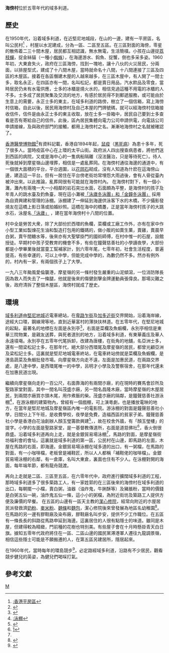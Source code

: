 {{citation style|time=2012-05-21T15:15:45+00:00}}
{{Refimprove|time=2018-10-17T16:56:33+00:00}}
'''海傍村'''位於五零年代的域多利道。

==歷史==
在1950年代，沿着域多利道，在近堅尼地城段，在山的一邊，建有一平房區，名叫公民村<ref>[[:香港平房區|:香港平房區]]</ref> ，村屋以水泥建成，分為一區、二區至五區。在三區對面的海傍，零星的散佈着二三十間木屋，居民都互相認識，無水無電，生活簡樸。小孩在山邊捉[[荔枝蟬|荔枝蟬]]，捉金絲貓（一種小[[蜘蛛|蜘蛛]]），在海邊游水、鈎魚、捉蟹，倒也多采多姿。1960年初，大東倉失火，政府在三區海傍，找到一塊地，讓十八伙的火災居民，分兩面，以排屋型式，建成了十八間木屋，當時就命名十八間，十八間連接了三區及四區的木屋區。接着在各區僭建木屋的人越來越多，在三區木屋中，有人開了一間士多，取名永正，在四區亦有一間，名叫松記，都是賣日用品，汽水飮品及零食，當時居民仍未有水電供應，士多的冰櫃是燒火水的，相信見過這種不用電的冰櫃的人不多。士多成了居民聚集及交流的地方，有感於居民得不到郵遞服務，或可能由於生意上的需要，永正士多的東主，在域多利道的路傍，樹立了一個信箱，寫上海傍村信箱，自此以後，居民用海傍村及自己本屋的門牌號碼，就可以經海傍村信箱接收信件，信件是由永正士多的東主收取，放在士多一掛箱中，居民自己要到士多查看是否有寄給自己的信件。此後，區內居民集體向電力公司申請供電，向電話公司申請接線，及與政府部門的接觸，都用上海傍村之名。漸漸地海傍村之名就被確認了。

[[香港醫學博物館|香港醫學博物館]]<ref>{{cite web |url=http://www.hkmms.org.hk/Chinese/c_main.htm |title=存档副本 |accessdate=2012-04-17 |deadurl=yes |archiveurl=https://web.archive.org/web/20120419004153/http://www.hkmms.org.hk/Chinese/c_main.htm |archivedate=2012-04-19 }}</ref>有資料記載，香港自1894年起，[[鼠疫|鼠疫]]（[[黑死病|黑死病]]）為患十多年，死了很多人。當時疫區中心在上環的太平山街。政府派人四出搜查病患者，將他們送到西區的病院，又或是海中心的一隻病船隔離（沒法醫治，只是等待死亡）。待人死後就掉到摩星嶺山邊埋葬，相信是一處亂葬岡。在海傍村通往海邊的通道中，有一個很大面積的平台，平台週圍，以[[花岡石|花岡石]]砌成，沒有人知道為什麽在這海傍山邊，建造這一平台。但有一居住在平台傍老街坊常埋怨大雨過後，會有人骨從臺內被沖出來。以此推論，亂葬岡很有可能就在海傍村內。
在海傍村對下，有一個小灘，灘內有兩塊一大一小相鄰的岩石突岀水面，石面頗為平整，是海傍村的孩子及年青人的跳水臺及釣魚臺，現在這小灘被[http://stu.hksyu.edu/~ourvoice/release2007/200712/release200712_03c.htm 「泳廬冬泳團」和「金鐘冬泳團」] {{Wayback|url=http://stu.hksyu.edu/~ourvoice/release2007/200712/release200712_03c.htm |date=20080820090103 }}採用為自資興建和管理的泳棚。泳棚建了一伸延到海邊供泳客下水的木橋，不少攝影發燒友在這橋上影日落或拍婚紗照。這橋在海中的橋躉，正是當年海傍村孩子的大跳水石，泳屋名[http://hk.apple.nextmedia.com/supplement/culture/art/20120604/16393795 「泳廬」] {{Wayback|url=http://hk.apple.nextmedia.com/supplement/culture/art/20120604/16393795 |date=20170113145354 }}，建在當年海傍村十八間的位置。

村中全是勞苦大衆，除了大部份於西環的魚欄，菜欄或工廠工作外，亦有在家中作小型工業如製煉花生油和製造打包用的鐵碼的，做小販的如賣生菓，賣雞，賣晨早白粥，賣午間糖水等，後來亦有大聖擘掛門的國術師傅，在村中惟一的石屋，設館授徒。早期村中孩子受教育的機會不多，有些在鐘聲慈善社的小學讀夜學，大部份都是小學畢業後就當童工幫補家計，到六零年尾，七零年初，社會生活程度，普遍提高，有些幸運的，可以上中學，但能完成中學的，為數仍然不多。然亦有例外的，村內有一家，有兩個孩子上了大學。

一九八三年颱風愛倫襲港，摩星嶺的另一條村發生嚴重的山泥傾瀉，一位消防隊長因為救人而失去了一條腿，他就是後來的傷健劍擊金牌運動員張偉良。那場災難之後，政府清拆了整個木屋區，海傍村就成了歴史。

==環境==
[[域多利道|域多利道]]由[[堅尼地城|堅尼地城]]近電車總站，在[[卑路乍街|卑路乍街]]及[[加多近街|加多近街]]交界開始，沿着海岸線，途經大口環，鋼線灣等地，直到近華富村的薄抉扶林道。在五零年代，在堅尼地城的起點，最著名的地標在左面是永別亭<ref name="電車流動 App講香港故事">{{cite web|url=http://om22.com/apple/art_main.php?iss_id=20110926&sec_id=4104&art_id=15646997|title=Om22.com|publisher=|deadurl=yes|archiveurl=https://web.archive.org/web/20160113133455/http://om22.com/apple/art_main.php?iss_id=20110926&sec_id=4104&art_id=15646997|archivedate=2016-01-13}}</ref>，右面是菜欄及魚蝦欄，永別亭相信是東華三院物業，是親友送葬，與死者道別的地方，沿着域多利道，有東華義庒及華人永遠墳塲。永別亭在五零年代尾拆卸，改建為唐樓，在街角的地舖，名亞洲士多，還有一間梁松記士多，在那年代，絕大部分西環尾及摩星嶺的居民，都曾光顧亞洲及梁松記士多。這裏就是堅尼地城電車終站，在電車終站傍就是菜欄及魚蝦欄，是港島蔬菜及魚蝦批發市場。向摩星嶺方向走不遠，左面是加惠民道，在兩路交界處，是八達中學，是西環尾唯一的中學，呂明才小學及及警察宿舍，在那年代還未在加惠民道岀現。

繼續向摩星嶺向走約一百公尺，右面靠海的有兩間朩廠，約在現時的賽馬會診所及聖路家堂對面，其中一間名叫茂盛朩廠，另一間名昌隆木廠，當時摩星嶺的木屋居民，到兩間朩廠買朩頭木尾，用作煮飯的柴。茂盛朩廠的隔鄰，是鐘聲慈善社游泳棚<ref name="泳棚">[[:泳棚|:泳棚]]</ref>，在游泳棚的建築物內，曾經有一個戲棚，可上演粵劇，也是播放電映的地方，在當年是堅尼地城及摩星嶺區內唯一的電影院。游泳棚的對面是鐘聲慈善社小學，日間分上下午班，是收費學校，夜學是免費，造福西區的貧家子弟。鐘聲慈善社小學是香港白花油創辦人顏玉瑩籌款興建<ref name="颜玉莹">{{Cite web |url=http://www.hudong.com/wiki/%E9%A2%9C%E7%8E%89%E8%8E%B9 |title=存档副本 |access-date=2020-06-30 |archive-url=https://web.archive.org/web/20100227150225/http://www.hudong.com/wiki/%E9%A2%9C%E7%8E%89%E8%8E%B9 |archive-date=2010-02-27 |dead-url=yes }}</ref>，，故在校舍外牆，有「顏玉瑩樓」的提字。小學的左面是聖路家堂，是一基督教傳道所，右面是道慈佛社<ref name="道慈佛社">[http://www.qsdfsw.com/fjcd/fjbk/201104/36739.html]{{dead link|date=2018年3月 |bot=InternetArchiveBot |fix-attempted=yes }}</ref>，香火倒很鼎盛。沿着域多利道再向上走，就是金銀貿易場泳棚<ref name="泳棚"/>，馬路的對面，是摩星嶺街坊福利會的會址。這裏就是域多利道的第一區，公民村在山邊，即馬路的左面，木屋在馬路的右面，即海邊。金銀貿易場泳棚在域多道的出口，有一粥檔，在馬路的對面，有一小咖啡檔，老板曾是補鞋匠，所以人人都稱「補鞋佬的咖啡檔」。金銀貿易場泳棚的右鄰，有一倉庫，名叫大東倉，裏面也住有不少人。在泳棚對開的海面，每年端年節，都有龍舟競渡。

再向上走就是二區、三區至五區，在六零年代中，政府進行擴闊域多利道的工程，那時域多利道多了很多築路工人，有一家姓郭的在三區後來的海傍村在域多利道的出口，每朝擺一小檔，賣白粥，油器（油炸鬼，牛脷酥等）及豬脹粉，當時的價錢是白粥五仙一碗，油炸鬼五仙一條，這小小的粥檔，為附近街坊及築路工人提供方便及廉價的早餐。  在五區的山邊有一區天主教的[[潔心修院|潔心修院]]，經常向附近的朩屋居民派發救濟[[奶粉|奶粉]]、[[麥米粉|麥米粉]]、[[麺條|麺條]]和[[麵包|麵包]]，潔心修院後來曾發展為地區名幼稚園<ref name="香港教育學院">{{Cite web |url=http://www.ied.edu.hk/ccri_usp/documents/0910meeting4_kitsam.pdf |title=存档副本 |access-date=2012-04-17 |archive-date=2017-01-13 |archive-url=https://web.archive.org/web/20170113153842/http://www.ied.edu.hk/ccri_usp/documents/0910meeting4_kitsam.pdf |dead-url=no }}</ref>。在馬路的另一邊有膠鞋廠及染布廠，膠鞋廠名叫步安，提供不少工作職位。在五區有一條長長的斜路從馬路申延到海邊。這裏居住的人很有點隱士的味道。雖同是木屋，但建得較為精緻，門前種的花樹也特別美。有些屋子會在十月時懸掛青天白日旗。據知五零年代政府將住在一區、二區山邊的國民黨滞港軍人遷往九龍調景嶺，相信這些隱士可能是不願搬遷的人，在第五區另建居所，隱居起來。

在1960年代，當時每年的環島競步<ref name="潮人講古：環島步行">{{Cite web |url=http://life.mingpao.com/cfm/language3a.cfm?File=20101011%2Flanguage02%2Fso01.txt |title=存档副本 |access-date=2021-12-19 |archive-date=2016-03-04 |archive-url=https://web.archive.org/web/20160304192555/http://life.mingpao.com/cfm/language3a.cfm?File=20101011%2Flanguage02%2Fso01.txt |dead-url=no }}</ref>，必定路經域多利道，沿路有不少居民，觀看競步健兒的英姿，為健兒們喝啋打氣。

== 參考文獻 ==
{{reflist}}

[[Category:香港已消失鄉村|M]]